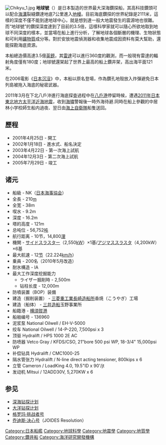 {{unreferenced|time=2015-11-12T02:14:32+00:00}}
{{noteTA
|T=zh-hans:地球号; zh-hant:地球號;
|1=zh-hans:地幔; zh-hant:地函;
}}
{{Infobox Ship
|Ship image=[[File:Chikyu_2.jpg|300px]]
|Ship caption=地球號进行海测。
|Ship country=日本
|Ship flag=[[File:Flag_of_Japan.svg|60px]]
|Ship owner=[[日本海事協會|日本海事協會]]
|Ship builder= 鑽探設備：三菱重工業長崎造船所<br>船體： 三井造船
|Ship laid down=2001年4月25日
|Ship launched=2002年1月18日
|Ship commissioned=2005年7月29日
|Ship decommissioned=
|Ship fate=現役
|Ship homeport =[[橫須賀|橫須賀]]
|Ship tonnage=
|Ship displacement=59,500噸
|Ship length=210米
|Ship beam=38米
|Ship draught=16.2米
|Ship propulsion=向量推進萊艙（4,200kW）×6具<br>前進加強推進器（2,550kW）×1具
|Ship speed=極速12節
|Ship capacity=
|Ship complement=150人
|}}
[[File:Chikyu_1.jpg|thumb]]
'''地球號'''（{{lang|ja|ちきゅう}}）是日本製造的世界最大深海鑽探船，其高科技鑽頭可以配合[[海溝|海溝]]裂縫鑽達地底7公里進入[[地幔|地幔]]。目前海底鑽探的世界紀錄是2111米，這樣的深度不僅不能到達地球中心，就是想到達一般大地震發生的震源地也很難。而“地球號”的鑽探深度達到了目前的3.5倍，這樣科學家就可以隨心所欲地取到地球不同深度的樣本，並當場在船上進行分析，了解地球各個斷層的機理、生物狀態和可利用[[礦物質|礦物質]]成分等。對於安放地震偵測器和收集地震成因資料有莫大幫助，還能探勘海底資源。

本船總造價高達3.5億[[英鎊|英鎊]]，其[[雷達|雷達]]可以進行360度的觀測，而一般現有雷達的輻射角度僅有180度；地球號還架起了世界上最高的船上鑽井架，高出海平面121米。

在2006電影《[[日本沉沒|日本沉沒]]》中，本船以原名登場，作為鑽孔地殼放入炸彈避免日本列島被拖入海底的秘密武器。

2011年3月在下北八戶沖進行海底探査過程中在[[八戶港|八戶港]]停留時候，遭遇[[2011年日本東北地方太平洋近海地震|2011年日本東北地方太平洋近海地震]]，收到[[海嘯|海嘯]]警報後一時外海待避.同時在船上參觀的中居林小学校師生船内過夜、翌日由[[海上自衛隊|海上自衛隊]]船隻送回。

==歷程==
*2001年4月25日 - 開工 
*2002年1月18日 - 進水式、船名決定 
*2003年4月22日 - 第一次海上試航 
*2004年12月3日 - 第二次海上試航 
*2005年7月29日 - 竣工

==诸元==
* 船級 - NK（[[日本海事協会|日本海事協会]]）
* 全長 - 210[[米_(單位)|m]]
* 全宽 - 38m
* 喫水 - 9.2m
* 深度 - 16.2m
* 塔的高度 - 121m
* 总吨位 - 56,752[[吨|吨]]
* 航行距离 - 10节，14,800[[海里|浬]]
* 機関 - [[サイドスラスター|サイドスラスター]]（2,550[[キロワット|kW]]）×1基/[[アジマススラスタ|アジマススラスタ]]（4,200kW）×6基
* 最大航速 - 12[[节|节]]（22.224[[キロメートル毎時|km/h]]）
* 乗員 - 200名（2010年5月改造）
* 耐氷構造 - IA
* 最大工作深度挖掘能力
** ライザー掘削時 - 2,500m
** 钻柱长度 - 12,000m
* 防噴装置（BOP）装備
* 建造（掘削装置） - [[三菱重工業長崎造船所|三菱重工業長崎造船所]]香焼（こうやぎ）工場
* 建造（船体） - [[三井造船|三井造船]]玉野事業所
* 船籍港 - [[横須賀港|横須賀港]]
* 船舶编号 - 136960
*  泥浆泵 National Oilwell / EH-V-5000
* 绞车 National Oilwell / 14-P-220, 7,500psi x 3 
* 顶驱 Hydralift / HPS 1000 2E AC 
* 防喷器 Vetco Gray / KFDS/CSO, 21"bore 500 psi WP, 18-3/4" 15,000psi WP
* 补偿钻具 Hydralift / CMC1000-25
* 隔水管张力 Hydralift / N-line direct acting tensioner, 800kips x 6 
* 立管 Cameron / LoadKing 4.0, 19.5"ID x 90'/jt 
* 发动机 Mitsui / 12ADD30V, 5,270KW x 6

==参见==
* [[深海钻探计划|深海钻探计划]]
* [[大洋钻探计划|大洋钻探计划]]
* [[格罗玛·挑战者号|格罗玛·挑战者号]]
* [[乔迪斯·决心号|乔迪斯·决心号]]（JOIDES Resolution）

[[Category:日本船艦|Category:日本船艦]]
[[Category:地球科學|Category:地球科學]]
[[Category:地震學|Category:地震學]]
[[Category:地質學|Category:地質學]]
[[Category:鑽井船|Category:鑽井船]]
[[Category:海洋研究開發機構|Category:海洋研究開發機構]]